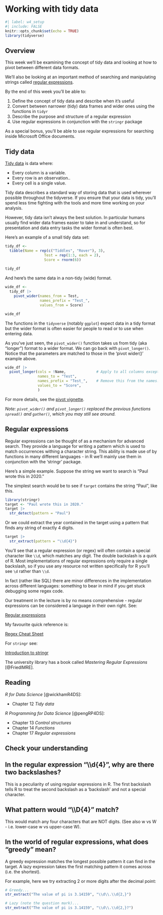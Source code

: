 # Working with tidy data

```r
#| label: w4_setup
#| include: FALSE
knitr::opts_chunk$set(echo = TRUE)
library(tidyverse)
```

## Overview

This week we'll be examining the concept of tidy data and looking at how to pivot between different data formats.

We'll also be looking at an important method of searching and manipulating strings called [regular expressions](https://en.wikipedia.org/wiki/Regular_expression).

By the end of this week you'll be able to:

1. Define the concept of tidy data and describe when it's useful
2. Convert between narrower (tidy) data frames and wider ones using the functions in `tidyr`
3. Describe the purpose and structure of a regular expression
4. Use regular expressions in conjunction with the `stringr` package

As a special bonus, you'll be able to use regular expressions for searching inside Microsoft Office documents.

## Tidy data

[Tidy data](https://tidyr.tidyverse.org/) is data where:

  - Every column is a variable.
  - Every row is an observation..
  - Every cell is a single value.
  
Tidy data describes a standard way of storing data that is used wherever possible throughout the tidyverse. If you ensure that your data is tidy, you’ll spend less time fighting with the tools and more time working on your analysis.

However, tidy data isn't always the best solution. In particular humans usually find wider data frames easier to take in and understand, so for presentation and data entry tasks the wider format is often best.

Here's an example of a small tidy data set:

```r
tidy_df <- 
  tibble(Name = rep(c("Tiddles", "Rover"), 3),
                  Test = rep(1:3, each = 2),
                  Score = rnorm(6))
                  
tidy_df
```

And here's the same data in a non-tidy (wide) format.

```r
wide_df <- 
  tidy_df |> 
    pivot_wider(names_from = Test, 
                names_prefix = "Test_", 
                values_from = Score)

wide_df
```

The functions in the `tidyverse` (notably `ggplot`) expect data in a tidy format but the wider format is often easier for people to read or to use when entering data.

As you've just seen, the `pivot_wider()` function takes us from tidy (aka "longer") format to a wider format. We can go back with `pivot_longer()`. Notice that the parameters are matched to those in the 'pivot wider()' example above.

```r
wide_df |> 
  pivot_longer(cols = !Name,              # Apply to all columns except Name
               names_to = "Test",
               names_prefix = "Test_",    # Remove this from the names.
               values_to = "Score",
               ) 
```
For more details, see the [pivot vignette](https://tidyr.tidyverse.org/articles/pivot.html).

_Note: `pivot_wider()` and `pivot_longer()` replaced the previous functions `spread()` and `gather()`, which you may still see around._

## Regular expressions

Regular expressions can be thought of as a mechanism for advanced search. They provide a language for writing a pattern which is used to match occurrences withing a character string. This ability is made use of by functions in many different languages - in R we'll mainly use them in conjunction with the 'stringr' package.

Here's a simple example. Suppose the string we want to search is "Paul wrote this in 2020."

The simplest search would be to see if `target` contains the string "Paul", like this.

```r
library(stringr)
target <- "Paul wrote this in 2020."
target |> 
  str_detect(pattern = "Paul")
```

Or we could extract the year contained in the target using a pattern that finds any string of exactly 4 digits.

```r
target |> 
  str_extract(pattern = "\\d{4}")
```

You'll see that a regular expression (or regex) will often contain a special character like `\\d`, which matches any digit. The double backslash is a quirk of R. Most implementations of regular expressions only require a single backslash, so if you use any resource not written specifically for R you'll see `\d` rather than `\\d`. 

In fact (rather like SQL) there are minor differences in the implementation across different languages: something to bear in mind if you get stuck debugging some regex code.

Our treatment in the lecture is by no means comprehensive - regular expressions can be considered a language in their own right. See:

[Regular expressions](https://stringr.tidyverse.org/articles/regular-expressions.html)

My favourite quick reference is:

[Regex Cheat Sheet](http://www.rexegg.com/regex-quickstart.html)

For `stringr` see:

[Introduction to stringr](https://stringr.tidyverse.org/articles/stringr.html)

The university library has a book called _Mastering Regular Expressions_ [@FriedlMRE].

## Reading

_R for Data Science_ [@wickhamR4DS]:

  - Chapter 12 _Tidy data_

_R Programming for Data Science_ [@pengRP4DS]:

  - Chapter 13 _Control structures_
  - Chapter 14 _Functions_
  - Chapter 17 _Regular expressions_
  
## Check your understanding{.unnumbered}

:::{.callout-tip collapse="true"}
## In the regular expression "\\\\d{4}", why are there two backslashes?

This is a peculiarity of using regular expressions in R. The first backslash tells R to treat the second backslash as a 'backslash' and not a special character.
:::


:::{.callout-tip collapse="true"}
## What pattern would "\\\\D{4}" match?

This would match any four characters that are NOT digits. (See also w vs W - i.e. lower-case w vs upper-case W).
:::

:::{.callout-tip collapse="true"}
## In the world of regular expressions, what does "greedy" mean?

A greedy expression matches the longest possible pattern it can find in the target. A lazy expression takes the first matching pattern it comes across (i.e. the shortest).

For example, here we try extracting 2 or more digits after the decimal point:

```r
# Greedy...
str_extract("The value of pi is 3.14159", "\\d\\.\\d{2,}")

# Lazy (note the question mark)...
str_extract("The value of pi is 3.14159", "\\d\\.\\d{2,}?")
```
:::